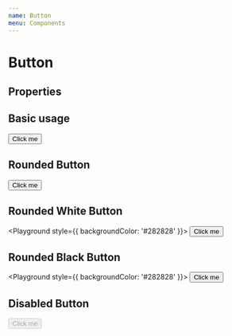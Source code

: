 ```yaml
---
name: Button
menu: Components
---
```



# Button

## Properties

<PropsTable of={Button} />

## Basic usage

<Playground>
  <Button>Click me</Button>
</Playground>

## Rounded Button

<Playground>
  <Button className="extra-test-class" rounded>
    Click me
  </Button>
</Playground>

## Rounded White Button

<Playground style={{ backgroundColor: '#282828' }}>
  <Button className="extra-test-class" rounded white>
    Click me
  </Button>
</Playground>

## Rounded Black Button

<Playground style={{ backgroundColor: '#282828' }}>
  <Button className="extra-test-class" rounded black>
    Click me
  </Button>
</Playground>

## Disabled Button

<Playground>
  <Button rounded disabled>
    Click me
  </Button>
</Playground>

